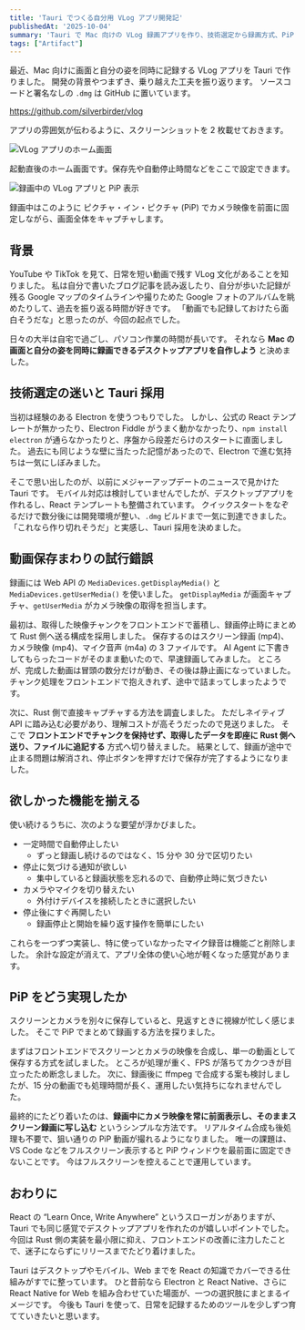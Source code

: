 ```yaml
---
title: 'Tauri でつくる自分用 VLog アプリ開発記'
publishedAt: '2025-10-04'
summary: 'Tauri で Mac 向けの VLog 録画アプリを作り、技術選定から録画方式、PiP 実装までの試行錯誤を整理しました。ソースコードや配布ファイルも紹介します。'
tags: ["Artifact"]
---
```


最近、Mac 向けに画面と自分の姿を同時に記録する VLog アプリを Tauri で作りました。
開発の背景やつまずき、乗り越えた工夫を振り返ります。
ソースコードと署名なしの `.dmg` は GitHub に置いています。

https://github.com/silverbirder/vlog

アプリの雰囲気が伝わるように、スクリーンショットを 2 枚載せておきます。

<Image
  src="https://res.cloudinary.com/silverbirder/image/upload/v1759582696/silver-birder.github.io/blog/vlog-intro-1.png"
  width={1826}
  height={1668}
  alt="VLog アプリのホーム画面"
/>

起動直後のホーム画面です。保存先や自動停止時間などをここで設定できます。

<Image
  src="https://res.cloudinary.com/silverbirder/image/upload/v1759582703/silver-birder.github.io/blog/vlog-intro-2.png"
  width={3052}
  height={2062}
  alt="録画中の VLog アプリと PiP 表示"
/>

録画中はこのように ピクチャ・イン・ピクチャ (PiP) でカメラ映像を前面に固定しながら、画面全体をキャプチャします。

## 背景

YouTube や TikTok を見て、日常を短い動画で残す VLog 文化があることを知りました。
私は自分で書いたブログ記事を読み返したり、自分が歩いた記録が残る Google マップのタイムラインや撮りためた Google フォトのアルバムを眺めたりして、過去を振り返る時間が好きです。
「動画でも記録しておけたら面白そうだな」と思ったのが、今回の起点でした。

日々の大半は自宅で過ごし、パソコン作業の時間が長いです。
それなら **Mac の画面と自分の姿を同時に録画できるデスクトップアプリを自作しよう** と決めました。

## 技術選定の迷いと Tauri 採用

当初は経験のある Electron を使うつもりでした。
しかし、公式の React テンプレートが無かったり、Electron Fiddle がうまく動かなかったり、`npm install electron` が通らなかったりと、序盤から段差だらけのスタートに直面しました。
過去にも同じような壁に当たった記憶があったので、Electron で進む気持ちは一気にしぼみました。

そこで思い出したのが、以前にメジャーアップデートのニュースで見かけた Tauri です。
モバイル対応は検討していませんでしたが、デスクトップアプリを作れるし、React テンプレートも整備されています。
クイックスタートをなぞるだけで数分後には開発環境が整い、`.dmg` ビルドまで一気に到達できました。
「これなら作り切れそうだ」と実感し、Tauri 採用を決めました。

## 動画保存まわりの試行錯誤

録画には Web API の `MediaDevices.getDisplayMedia()` と `MediaDevices.getUserMedia()` を使いました。
`getDisplayMedia` が画面キャプチャ、`getUserMedia` がカメラ映像の取得を担当します。

最初は、取得した映像チャンクをフロントエンドで蓄積し、録画停止時にまとめて Rust 側へ送る構成を採用しました。
保存するのはスクリーン録画 (mp4)、カメラ映像 (mp4)、マイク音声 (m4a) の 3 ファイルです。
AI Agent に下書きしてもらったコードがそのまま動いたので、早速録画してみました。
ところが、完成した動画は冒頭の数分だけが動き、その後は静止画になっていました。
チャンク処理をフロントエンドで抱えきれず、途中で詰まってしまったようです。

次に、Rust 側で直接キャプチャする方法を調査しました。
ただしネイティブ API に踏み込む必要があり、理解コストが高そうだったので見送りました。
そこで **フロントエンドでチャンクを保持せず、取得したデータを即座に Rust 側へ送り、ファイルに追記する** 方式へ切り替えました。
結果として、録画が途中で止まる問題は解消され、停止ボタンを押すだけで保存が完了するようになりました。

## 欲しかった機能を揃える

使い続けるうちに、次のような要望が浮かびました。

- 一定時間で自動停止したい
  - ずっと録画し続けるのではなく、15 分や 30 分で区切りたい
- 停止に気づける通知が欲しい
  - 集中していると録画状態を忘れるので、自動停止時に気づきたい
- カメラやマイクを切り替えたい
  - 外付けデバイスを接続したときに選択したい
- 停止後にすぐ再開したい
  - 録画停止と開始を繰り返す操作を簡単にしたい

これらを一つずつ実装し、特に使っていなかったマイク録音は機能ごと削除しました。
余計な設定が消えて、アプリ全体の使い心地が軽くなった感覚があります。

## PiP をどう実現したか

スクリーンとカメラを別々に保存していると、見返すときに視線が忙しく感じました。
そこで PiP でまとめて録画する方法を探りました。

まずはフロントエンドでスクリーンとカメラの映像を合成し、単一の動画として保存する方式を試しました。
ところが処理が重く、FPS が落ちてカクつきが目立ったため断念しました。
次に、録画後に ffmpeg で合成する案も検討しましたが、15 分の動画でも処理時間が長く、運用したい気持ちになれませんでした。

最終的にたどり着いたのは、**録画中にカメラ映像を常に前面表示し、そのままスクリーン録画に写し込む** というシンプルな方法です。
リアルタイム合成も後処理も不要で、狙い通りの PiP 動画が撮れるようになりました。
唯一の課題は、VS Code などをフルスクリーン表示すると PiP ウィンドウを最前面に固定できないことです。
今はフルスクリーンを控えることで運用しています。

## おわりに

React の “Learn Once, Write Anywhere” というスローガンがありますが、Tauri でも同じ感覚でデスクトップアプリを作れたのが嬉しいポイントでした。
今回は Rust 側の実装を最小限に抑え、フロントエンドの改善に注力したことで、迷子にならずにリリースまでたどり着けました。

Tauri はデスクトップやモバイル、Web までを React の知識でカバーできる仕組みがすでに整っています。
ひと昔前なら Electron と React Native、さらに React Native for Web を組み合わせていた場面が、一つの選択肢にまとまるイメージです。
今後も Tauri を使って、日常を記録するためのツールを少しずつ育てていきたいと思います。
